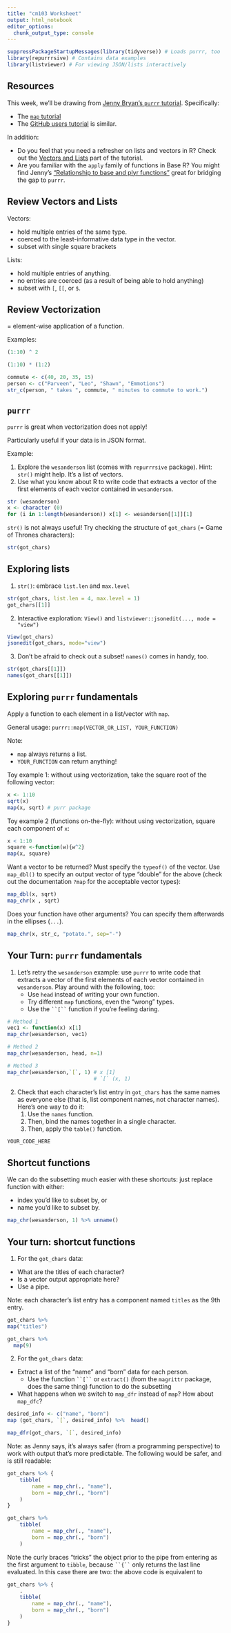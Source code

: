 ```yaml
---
title: "cm103 Worksheet"
output: html_notebook
editor_options: 
  chunk_output_type: console
---
```


```r
suppressPackageStartupMessages(library(tidyverse)) # Loads purrr, too
library(repurrrsive) # Contains data examples
library(listviewer) # For viewing JSON/lists interactively
```

## Resources

This week, we'll be drawing from [Jenny Bryan's `purrr` tutorial](https://jennybc.github.io/purrr-tutorial/). Specifically:

- The [`map` tutorial](https://jennybc.github.io/purrr-tutorial/ls01_map-name-position-shortcuts.html)
- The [GitHub users tutorial](https://jennybc.github.io/purrr-tutorial/ls02_map-extraction-advanced.html) is similar.

In addition:

- Do you feel that you need a refresher on lists and vectors in R? Check out the [Vectors and Lists](https://jennybc.github.io/purrr-tutorial/bk00_vectors-and-lists.html) part of the tutorial.
- Are you familiar with the `apply` family of functions in Base R? You might find Jenny's ["Relationship to base and plyr functions"](https://jennybc.github.io/purrr-tutorial/bk01_base-functions.html) great for bridging the gap to `purrr`.


## Review Vectors and Lists

Vectors: 

- hold multiple entries of the same type.
- coerced to the least-informative data type in the vector.
- subset with single square brackets

Lists:

- hold multiple entries of anything.
- no entries are coerced (as a result of being able to hold anything)
- subset with `[`, `[[`, or `$`. 

## Review Vectorization

= element-wise application of a function.

Examples:

```r
(1:10) ^ 2
```

```r
(1:10) * (1:2)
```

```r
commute <- c(40, 20, 35, 15)
person <- c("Parveen", "Leo", "Shawn", "Emmotions")
str_c(person, " takes ", commute, " minutes to commute to work.")
```

## `purrr`

`purrr` is great when vectorization does not apply! 

Particularly useful if your data is in JSON format. 

Example: 

1. Explore the `wesanderson` list (comes with `repurrrsive` package). Hint: `str()` might help. It's a list of vectors. 
2. Use what you know about R to write code that extracts a vector of the first elements of each vector contained in `wesanderson`.

```r
str (wesanderson)
x <- character (0)
for (i in 1:length(wesanderson)) x[1] <- wesanderson[[1]][1]
```

`str()` is not always useful! Try checking the structure of `got_chars` (= Game of Thrones characters):

```r
str(got_chars)
```


## Exploring lists

1. `str()`: embrace `list.len` and `max.level`

```r
str(got_chars, list.len = 4, max.level = 1)
got_chars[[1]]
```

2. Interactive exploration: `View()` and `listviewer::jsonedit(..., mode = "view")`

```r
View(got_chars)
jsonedit(got_chars, mode="view")
```

3. Don't be afraid to check out a subset! `names()` comes in handy, too.

```r
str(got_chars[[1]])
names(got_chars[[1]])
```


## Exploring `purrr` fundamentals

Apply a function to each element in a list/vector with `map`.

General usage: `purrr::map(VECTOR_OR_LIST, YOUR_FUNCTION)`

Note:

- `map` always returns a list.
- `YOUR_FUNCTION` can return anything!

Toy example 1: without using vectorization, take the square root of the following vector:

```r
x <- 1:10
sqrt(x)
map(x, sqrt) # purr package 
```

Toy example 2 (functions on-the-fly): without using vectorization, square each component of `x`:

```r
x < 1:10
square <-function(w){w^2}
map(x, square)
```

Want a vector to be returned? Must specify the `typeof()` of the vector. Use `map_dbl()` to specify an output vector of type "double" for the above (check out the documentation `?map` for the acceptable vector types):

```r
map_dbl(x, sqrt)
map_chr(x , sqrt)
```

Does your function have other arguments? You can specify them afterwards in the ellipses (`...`).

```r
map_chr(x, str_c, "potato.", sep="-")
```

## Your Turn: `purrr` fundamentals

1. Let's retry the `wesanderson` example: use `purrr` to write code that extracts a vector of the first elements of each vector contained in `wesanderson`. Play around with the following, too:
    - Use `head` instead of writing your own function.
    - Try different `map` functions, even the "wrong" types.
    - Use the ` ``[`` ` function if you're feeling daring.

```r
# Method 1
vec1 <- function(x) x[1]
map_chr(wesanderson, vec1)

# Method 2
map_chr(wesanderson, head, n=1)

# Method 3
map_chr(wesanderson,`[`, 1) # x [1]
                            # `[` (x, 1)
```

2. Check that each character's list entry in `got_chars` has the same names as everyone else (that is, list component names, not character names). Here's one way to do it:
    1. Use the `names` function.
    2. Then, bind the names together in a single character.
    3. Then, apply the `table()` function.

```r
YOUR_CODE_HERE
```


## Shortcut functions

We can do the subsetting much easier with these shortcuts: just replace function with either:

- index you'd like to subset by, or
- name you'd like to subset by.

```r
map_chr(wesanderson, 1) %>% unname()
```


## Your turn: shortcut functions

1. For the `got_chars` data:

- What are the titles of each character? 
- Is a vector output appropriate here?
- Use a pipe.

Note: each character's list entry has a component named `titles` as the 9th entry.

```r
got_chars %>% 
map("titles")

got_chars %>% 
  map(9)
```

2. For the `got_chars` data:

- Extract a list of the "name" and "born" data for each person.
    - Use the function ` ``[`` ` or `extract()` (from the `magrittr` package, does the same thing) function to do the subsetting
- What happens when we switch to `map_dfr` instead of `map`? How about `map_dfc`?

```r
desired_info <- c("name", "born")
map (got_chars, `[`, desired_info) %>%  head()

map_dfr(got_chars, `[`, desired_info)
```

Note: as Jenny says, it's always safer (from a programming perspective) to work with output that's more predictable. The following would be safer, and is still readable:

```r
got_chars %>% {
    tibble(
        name = map_chr(., "name"),
        born = map_chr(., "born")
    )
}

got_chars %>%
    tibble(
        name = map_chr(., "name"),
        born = map_chr(., "born")
    )
```

Note the curly braces "tricks" the object prior to the pipe from entering as the first argument to `tibble`, because ` ``{`` ` only returns the last line evaluated. In this case there are two: the above code is equivalent to

```r
got_chars %>% {
    .
    tibble(
        name = map_chr(., "name"),
        born = map_chr(., "born")
    )
}
```
